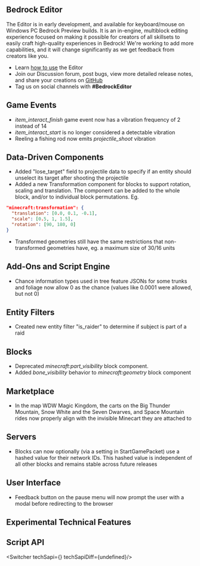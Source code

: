 
## **Bedrock Editor**

The Editor is in early development, and available for keyboard/mouse on Windows PC Bedrock Preview builds. It is an in-engine, multiblock editing experience focused on making it possible for creators of all skillsets to easily craft high-quality experiences in Bedrock! We're working to add more capabilities, and it will change significantly as we get feedback from creators like you.

- Learn [how to use](https://aka.ms/LearnEditor) the Editor
- Join our Discussion forum, post bugs, view more detailed release notes, and share your creations on [GitHub](https://github.com/Mojang/minecraft-editor)
- Tag us on social channels with **#BedrockEditor**

## **Game Events**

- *item_interact_finish* game event now has a vibration frequency of 2 instead of 14
- *item_interact_start* is no longer considered a detectable vibration
- Reeling a fishing rod now emits *projectile_shoot* vibration

## **Data-Driven Components**

- Added "lose_target" field to projectile data to specify if an entity should unselect its target after shooting the projectile
- Added a new Transformation component for blocks to support rotation, scaling and translation. The component can be added to the whole block, and/or to individual block permutations. Eg.

```json
"minecraft:transformation": {
  "translation": [0.0, 0.1, -0.1],
  "scale": [0.5, 1, 1.5],
  "rotation": [90, 180, 0]
}
```

- Transformed geometries still have the same restrictions that non-transformed geometries have, eg. a maximum size of 30/16 units

## **Add-Ons and Script Engine**

- Chance information types used in tree feature JSONs for some trunks and foliage now allow 0 as the chance (values like 0.0001 were allowed, but not 0)

## **Entity Filters**

- Created new entity filter "is_raider" to determine if subject is part of a raid

## **Blocks**

- Deprecated *minecraft:part_visibility* block component.
- Added *bone_visibility* behavior to *minecraft:geometry* block component

##  **Marketplace**

- In the map WDW Magic Kingdom, the carts on the Big Thunder Mountain, Snow White and the Seven Dwarves, and Space Mountain rides now properly align with the invisible Minecart they are attached to

## **Servers**

- Blocks can now optionally (via a setting in StartGamePacket) use a hashed value for their network IDs. This hashed value is independent of all other blocks and remains stable across future releases

## **User Interface**

- Feedback button on the pause menu will now prompt the user with a modal before redirecting to the browser

<h2 className="experimental_divider">Experimental Technical Features</h2>

## **Script API**

<Switcher techSapi={<TechSapi/>} techSapiDiff={undefined}/>